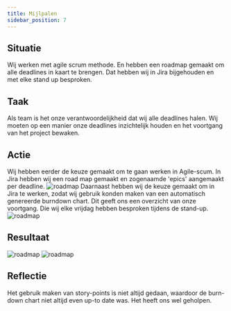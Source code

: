 ```yaml
---
title: Mijlpalen
sidebar_position: 7
---
```


## Situatie
Wij werken met agile scrum methode. En hebben een roadmap gemaakt om alle deadlines in kaart te brengen.
Dat hebben wij in Jira bijgehouden en met elke stand up besproken.

## Taak
Als team is het onze verantwoordelijkheid dat wij alle deadlines halen.
Wij moeten op een manier onze deadlines inzichtelijk houden en het voortgang van het project bewaken.

## Actie
Wij hebben eerder de keuze gemaakt om te gaan werken in Agile-scum.
In Jira hebben wij een road map gemaakt en zogenaamde 'epics' aangemaakt per deadline.
![roadmap](./images/jira-roadmap.png)
Daarnaast hebben wij de keuze gemaakt om in Jira te werken, zodat wij gebruik konden maken van een automatisch genereerde burndown chart.
Dit geeft ons een overzicht van onze voortgang. Die wij elke vrijdag hebben besproken tijdens de stand-up.
![roadmap](./images/burndown-chart.png)

## Resultaat
![roadmap](./images/jira-roadmap.png)
![roadmap](./images/burndown-chart.png)

## Reflectie
Het gebruik maken van story-points is niet altijd gedaan, waardoor de burn-down chart niet altijd even up-to date was.
Het heeft ons wel geholpen.

